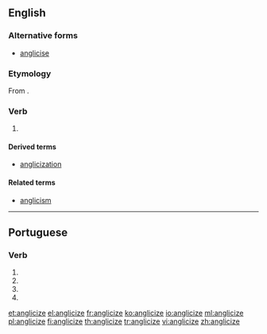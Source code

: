 ==English==

===Alternative forms===
* [[anglicise]]

===Etymology===
From {{etyl|la|en}} {{term|anglicus|lang=la}}.

===Verb===
{{en-verb|anglicizes|anglicizing|anglicized|anglicized}}

# {{context|transitive|lang=en}} {{alternative spelling of|anglicise}}

====Derived terms====
* [[anglicization]]

====Related terms====
* [[anglicism]]

----

==Portuguese==

===Verb===
{{head|pt|verb form}}

# {{conjugation of|anglicizar||1|s|present|subjunctive|lang=pt}}
# {{conjugation of|anglicizar||3|s|present|subjunctive|lang=pt}}
# {{conjugation of|anglicizar||1|s|imperative|lang=pt}}
# {{conjugation of|anglicizar||3|s|imperative|lang=pt}}

[[et:anglicize]]
[[el:anglicize]]
[[fr:anglicize]]
[[ko:anglicize]]
[[io:anglicize]]
[[ml:anglicize]]
[[pl:anglicize]]
[[fi:anglicize]]
[[th:anglicize]]
[[tr:anglicize]]
[[vi:anglicize]]
[[zh:anglicize]]